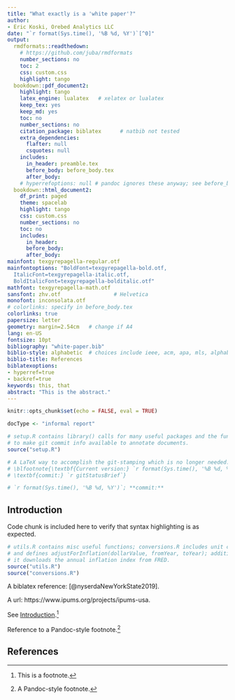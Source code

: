 ```yaml
---
title: "What exactly is a 'white paper'?"
author: 
- Eric Koski, Orebed Analytics LLC
date: "`r format(Sys.time(), '%B %d, %Y')`[^0]"
output:
  rmdformats::readthedown:   
    # https://github.com/juba/rmdformats
    number_sections: no
    toc: 2
    css: custom.css
    highlight: tango
  bookdown::pdf_document2: 
    highlight: tango
    latex_engine: lualatex   # xelatex or lualatex
    keep_tex: yes
    keep_md: yes
    toc: no
    number_sections: no
    citation_package: biblatex      # natbib not tested
    extra_dependencies: 
      flafter: null
      csquotes: null
    includes:
      in_header: preamble.tex
      before_body: before_body.tex
      after_body: 
    # hyperrefoptions: null # pandoc ignores these anyway; see before_body.tex
  bookdown::html_document2:
    df_print: paged
    theme: spacelab
    highlight: tango
    css: custom.css
    number_sections: no
    toc: no
    includes:
      in_header: 
      before_body: 
      after_body: 
mainfont: texgyrepagella-regular.otf
mainfontoptions: "BoldFont=texgyrepagella-bold.otf,
  ItalicFont=texgyrepagella-italic.otf,
  BoldItalicFont=texgyrepagella-bolditalic.otf"
mathfont: texgyrepagella-math.otf
sansfont: zhv.otf                 # Helvetica
monofont: inconsolata.otf
# colorlinks: specify in before_body.tex
colorlinks: true
papersize: letter
geometry: margin=2.54cm   # change if A4
lang: en-US
fontsize: 10pt
bibliography: "white-paper.bib"
biblio-style: alphabetic  # choices include ieee, acm, apa, mls, alphabetic, authoryear, etc.
biblio-title: References
biblatexoptions: 
- hyperref=true
- backref=true
keywords: this, that
abstract: "This is the abstract."
---
```


```r
knitr::opts_chunk$set(echo = FALSE, eval = TRUE)

docType <- "informal report"
```

```r
# setup.R contains library() calls for many useful packages and the functions 
# to make git commit info available to annotate documents. 
source("setup.R")

# A LaTeX way to accomplish the git-stamping which is no longer needed: 
# \blfootnote{\textbf{Current version:} `r format(Sys.time(), '%B %d, %Y')`; 
# \textbf{commit:} `r gitStatusBrief`}

# `r format(Sys.time(), '%B %d, %Y')`; **commit:**
```

[^0]: **Current version:** `r str_c(gitStatusBrief, "\\\n", "Software herein is Copyright ", year(Sys.time()), " Orebed Analytics LLC under MIT license; see LICENSE.md.\\\n",
"Document Copyright ", year(Sys.time()), " Orebed Analytics LLC, released under Creative Commons Attribution license; see CC-BY-4.0.txt.")`

## Introduction {#introduction}

Code chunk is included here to verify that syntax highlighting is as expected. 

```r
# utils.R contains misc useful functions; conversions.R includes unit conversions 
# and defines adjustForInflation(dollarValue, fromYear, toYear); additionally, 
# it downloads the annual inflation index from FRED. 
source("utils.R")
source("conversions.R")
```

A biblatex reference: [@nyserdaNewYorkState2019].

A url: https://www.ipums.org/projects/ipums-usa. 

See [Introduction](#introduction).^[This is a footnote.]

Reference to a Pandoc-style footnote.[^a]

[^a]: A Pandoc-style footnote.

\clearpage

```{=html}
<h2>References</h2>
```
